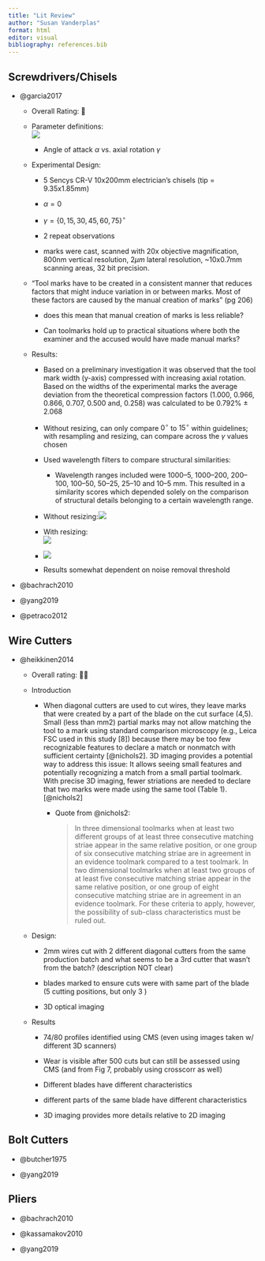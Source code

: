 ```yaml
---
title: "Lit Review"
author: "Susan Vanderplas"
format: html
editor: visual
bibliography: references.bib
---
```


## Screwdrivers/Chisels

-   @garcia2017

    -   Overall Rating: 🌈

    -   Parameter definitions:\
        ![](fig/Garcia_2017_fig1.png)

        -   Angle of attack $\alpha$ vs. axial rotation $\gamma$

    -   Experimental Design:

        -   5 Sencys CR-V 10x200mm electrician's chisels (tip = 9.35x1.85mm)

        -   $\alpha = 0$

        -   $\gamma = \{0, 15, 30, 45, 60, 75\}^\circ$

        -   2 repeat observations

        -   marks were cast, scanned with 20x objective magnification, 800nm vertical resolution, $2\mu m$ lateral resolution, \~10x0.7mm scanning areas, 32 bit precision.

    -   "Tool marks have to be created in a consistent manner that reduces factors that might induce variation in or between marks. Most of these factors are caused by the manual creation of marks" (pg 206)

        -   does this mean that manual creation of marks is less reliable?

        -   Can toolmarks hold up to practical situations where both the examiner and the accused would have made manual marks?

    -   Results:

        -   Based on a preliminary investigation it was observed that the tool mark width (y-axis) compressed with increasing axial rotation. Based on the widths of the experimental marks the average deviation from the theoretical compression factors (1.000, 0.966, 0.866, 0.707, 0.500 and, 0.258) was calculated to be 0.792% $\pm$ 2.068

        -   Without resizing, can only compare $0^\circ$ to $15^\circ$ within guidelines; with resampling and resizing, can compare across the $\gamma$ values chosen

        -   Used wavelength filters to compare structural similarities:

            -   Wavelength ranges included were 1000--5, 1000--200, 200--100, 100--50, 50--25, 25--10 and 10--5 mm. This resulted in a similarity scores which depended solely on the comparison of structural details belonging to a certain wavelength range.

        -   Without resizing:![](fig/Garcia_2017_tab1.png)

        -   With resizing:\
            ![](fig/Garcia_2017_tab2-3.png)

        -   ![](fig/Garcia_2017_fig12.png)

        -   Results somewhat dependent on noise removal threshold

-   @bachrach2010

-   @yang2019

-   @petraco2012

## Wire Cutters

-   @heikkinen2014

    -   Overall rating: 💩💩

    -   Introduction

        -   When diagonal cutters are used to cut wires, they leave marks that were created by a part of the blade on the cut surface (4,5). Small (less than mm2) partial marks may not allow matching the tool to a mark using standard comparison microscopy (e.g., Leica FSC used in this study \[8\]) because there may be too few recognizable features to declare a match or nonmatch with sufficient certainty [@nichols2]. 3D imaging provides a potential way to address this issue: It allows seeing small features and potentially recognizing a match from a small partial toolmark. With precise 3D imaging, fewer striations are needed to declare that two marks were made using the same tool (Table 1). [@nichols2]

            -   Quote from @nichols2:

                > In three dimensional toolmarks when at least two different groups of at least three consecutive matching striae appear in the same relative position, or one group of six consecutive matching striae are in agreement in an evidence toolmark compared to a test toolmark. In two dimensional toolmarks when at least two groups of at least five consecutive matching striae appear in the same relative position, or one group of eight consecutive matching striae are in agreement in an evidence toolmark. For these criteria to apply, however, the possibility of sub-class characteristics must be ruled out.

    -   Design:

        -   2mm wires cut with 2 different diagonal cutters from the same production batch and what seems to be a 3rd cutter that wasn't from the batch? (description NOT clear)

        -   blades marked to ensure cuts were with same part of the blade (5 cutting positions, but only 3 )

        -   3D optical imaging

    -   Results

        -   74/80 profiles identified using CMS (even using images taken w/ different 3D scanners)

        -   Wear is visible after 500 cuts but can still be assessed using CMS (and from Fig 7, probably using crosscorr as well)

        -   Different blades have different characteristics

        -   different parts of the same blade have different characteristics

        -   3D imaging provides more details relative to 2D imaging

## Bolt Cutters

-   @butcher1975

-   @yang2019

## Pliers

-   @bachrach2010

-   @kassamakov2010

-   @yang2019
